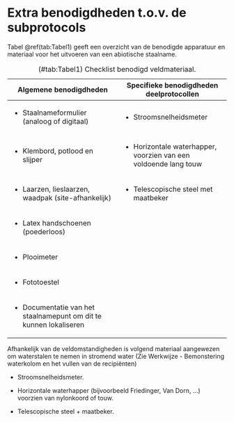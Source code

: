 # Extra benodigdheden t.o.v. de subprotocols

Tabel \@ref(tab:Tabel1) geeft een overzicht van de benodigde apparatuur en materiaal voor het uitvoeren van een abiotische staalname.

+---------------------------------------------------------------------+-------------------------------------------------------------------+
| Algemene benodigdheden                                              | Specifieke benodigdheden deelprotocollen                          |
+=====================================================================+===================================================================+
| -   Staalnameformulier (analoog of digitaal)                        | -   Stroomsnelheidsmeter                                          |
+---------------------------------------------------------------------+-------------------------------------------------------------------+
| -   Klembord, potlood en slijper                                    | -   Horizontale waterhapper, voorzien van een voldoende lang touw |
+---------------------------------------------------------------------+-------------------------------------------------------------------+
| -   Laarzen, lieslaarzen, waadpak (site-afhankelijk)                | -   Telescopische steel met maatbeker                             |
+---------------------------------------------------------------------+-------------------------------------------------------------------+
| -   Latex handschoenen (poederloos)                                 |                                                                   |
+---------------------------------------------------------------------+-------------------------------------------------------------------+
| -   Plooimeter                                                      |                                                                   |
+---------------------------------------------------------------------+-------------------------------------------------------------------+
| -   Fototoestel                                                     |                                                                   |
+---------------------------------------------------------------------+-------------------------------------------------------------------+
| -   Documentatie van het staalnamepunt om dit te kunnen lokaliseren |                                                                   |
+---------------------------------------------------------------------+-------------------------------------------------------------------+

: (#tab:Tabel1) Checklist benodigd veldmateriaal.

Afhankelijk van de veldomstandigheden is volgend materiaal aangewezen om waterstalen te nemen in stromend water (Zie Werkwijze - Bemonstering waterkolom en het vullen van de recipiënten)

-   Stroomsnelheidsmeter.

-   Horizontale waterhapper (bijvoorbeeld Friedinger, Van Dorn, …) voorzien van nylonkoord of touw.

-   Telescopische steel + maatbeker.
